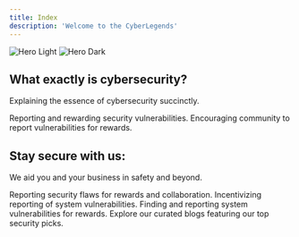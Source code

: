 ```yaml
---
title: Index
description: 'Welcome to the CyberLegends'
---
```


<img
  className="block dark:hidden"
  src="/images/hero-light.svg"
  alt="Hero Light"
/>
<img
  className="hidden dark:block"
  src="/images/hero-dark.svg"
  alt="Hero Dark"
/>

## What exactly is cybersecurity?

Explaining the essence of cybersecurity succinctly.

<CardGroup cols={2}>
  <Card
    title="Bug Bounty Program"
    icon="pen-to-square"
  >
    Reporting and rewarding security vulnerabilities.
  </Card>
  <Card
    title="Security Reporting Initiative"
    icon="image"
  >
    Encouraging community to report vulnerabilities for rewards.
  </Card>
</CardGroup>

## Stay secure with us:

We aid you and your business in safety and beyond.

<CardGroup cols={2}>
  <Card
    title="Vulnerability Disclosure Program"
    icon="palette"
  >
    Reporting security flaws for rewards and collaboration.
  </Card>
  <Card
    title="Security Rewards Initiative"
    icon="code"
  >
    Incentivizing reporting of system vulnerabilities.
  </Card>
  <Card
    title="Bounty Hunting Initiative"
    icon="screwdriver-wrench"
  >
    Finding and reporting system vulnerabilities for rewards.
  </Card>
  <Card
    title="Get Inspiration"
    icon="stars"
  >
    Explore our curated blogs featuring our top security picks.
  </Card>
</CardGroup>
